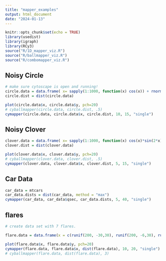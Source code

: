 ```yaml
---
title: "mapper_examples"
output: html_document
date: "2024-01-13"
---
```


```r
knitr::opts_chunk$set(echo = TRUE)
library(usedist)
library(igraph)
library(RCy3)
source("R/1D_mapper_viz.R")
source("R/ballmapper_viz.R")
source("R/combomapper_viz.R")
```

## Noisy Circle

```r
# make sure cytoscape is open and running!
circle.data = data.frame( x= sapply(1:1000, function(x) cos(x)) + rnorm(100, 500, .03), y = sapply(1:1000, function(x) sin(x)) + rnorm(100, 0, 0.03))
circle.dist = dist(circle.data)

plot(circle.data$x, circle.data$y, pch=20)
# cyballmapper(circle.data, circle.dist, .5)
cymapper(circle.data, circle.data$x, circle.dist, 10, 15, "single")
```

## Noisy Clover

```r
clover.data = data.frame( x= sapply(1:1000, function(x) cos(x)*sin(2*x)) + rnorm(100, 500, .03), y = sapply(1:1000, function(x) sin(2*x)*sin(x)) + rnorm(100, 0, 0.03))
clover.dist = dist(clover.data)

plot(clover.data$x, clover.data$y, pch=20)
# cyballmapper(clover.data, clover.dist, .5)
cymapper(clover.data, clover.data$x, clover.dist, 5, 15, "single")
```

## Car Data
```r
car_data = mtcars
car_data.dists = dist(car_data, method = "max")
cymapper(car_data, car_data$qsec, car_data.dists, 5, 40, "single")
```

## flares
```r
# create data set with 7 flares.

flare.data = data.frame(x = c(runif(200, -30,30), runif(200, -6,30), runif(200, -6,-5), runif(200, 5,6), runif(200, -6,6)), y = c(runif(200, 5,6), runif(200, -6,-5), runif(200, -20,20), runif(200, -20,20), runif(200, -6,6)))

plot(flare.data$x, flare.data$y, pch=20)
cymapper(flare.data, flare.data$x, dist(flare.data), 10, 20, "single")
# cyballmapper(flare.data, dist(flare.data), 3)
```

